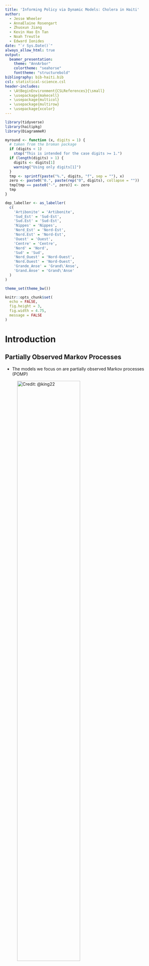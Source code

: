 ```yaml
---
title: 'Informing Policy via Dynamic Models: Cholera in Haiti'
author: 
  - Jesse Wheeler
  - AnnaElaine Rosengart
  - Zhuoxun Jiang
  - Kevin Hao En Tan
  - Noah Treutle
  - Edward Ionides
date: "`r Sys.Date()`"
always_allow_html: true
output:
  beamer_presentation:
    theme: "AnnArbor"
    colortheme: "seahorse"
    fonttheme: "structurebold"
bibliography: bib-haiti.bib
csl: statistical-science.csl
header-includes:
  - \AtBeginEnvironment{CSLReferences}{\small}
  - \usepackage{makecell}
  - \usepackage{multicol}
  - \usepackage{multirow}
  - \usepackage{xcolor}
---
```


```r
library(tidyverse)
library(haitipkg)
library(DiagrammeR)

myround <- function (x, digits = 1) {
  # taken from the broman package
  if (digits < 1)
    stop("This is intended for the case digits >= 1.")
  if (length(digits) > 1) {
    digits <- digits[1]
    warning("Using only digits[1]")
  }
  tmp <- sprintf(paste("%.", digits, "f", sep = ""), x)
  zero <- paste0("0.", paste(rep("0", digits), collapse = ""))
  tmp[tmp == paste0("-", zero)] <- zero
  tmp
}

dep_labeller <- as_labeller(
  c(
    'Artibonite' = 'Artibonite',
    'Sud_Est' = 'Sud-Est',
    'Sud.Est' = 'Sud-Est',
    'Nippes' = 'Nippes',
    'Nord_Est' = 'Nord-Est',
    'Nord.Est' = 'Nord-Est',
    'Ouest' = 'Ouest',
    'Centre' = 'Centre',
    'Nord' = 'Nord',
    'Sud' = 'Sud',
    'Nord_Ouest' = 'Nord-Ouest',
    'Nord.Ouest' = 'Nord-Ouest',
    'Grande_Anse' = 'Grand\'Anse',
    'Grand.Anse' = 'Grand\'Anse'
  )
)

theme_set(theme_bw())

knitr::opts_chunk$set(
  echo = FALSE,
  fig.height = 3, 
  fig.width = 4.75,
  message = FALSE
)
```

# Introduction

## Partially Observed Markov Processes 

- The models we focus on are partially observed Markov processes (POMP)

![Credit: @king22](images/pomp.png){width=70%}

## POMP Models 

- Parameter vector $\theta$ that indexes the model
- One step transition density: $f_{X_n|X_{n - 1}}(x_n|x_{n -1};\theta)$ that we can simulate from (may not be able to evaluate or express in closed form).
- Measurement Model: $f_{Y_{n}|X_n}(y_n|x_n; \theta)$.
- Initial density: $f_{X_0}(x_0;\theta)$

## Advantages of Statistical Modeling

- Nonlinear-dynamic statistical models have proven to be a useful tool for modeling infectious disease outbreaks (TODO: CITE)
- Most common examples are SIR models and their various extensions. 
- These models enable the modeling of scientifically meaningful states, prediction of the future of the outbreak, and modeling the potential effects of interventions (such as vaccinations) (TODO: CITE)

## Concerns 

- Despite their utility, there exist many cautionary warnings against the use of these types of models (TODO: CITE). 
- Concerns include: 
    - TODO 
    - TODO
    - TODO
- Despite these warnings, there is very little practical advice on how to approach these issues.

## Cholera in Haiti 

- We consider the 2010-2019 cholera outbreak in Haiti.
- Cholera was introduced to Haiti in 2010 following the devastating earthquake of the same year. 
- Although some new cases have been detected, there were no recorded cholera cases in Haiti between February, 2019 and September 2022 (TODO: Cite).

## Data

```r
plot_df <- haitiCholera %>%
  select(-report) %>%
  mutate(date = as.Date(date_saturday)) %>%
  select(-date_saturday) %>%
  pivot_longer(
    data = .,
    cols = -c(date),
    names_to = 'Departement',
    values_to = "Cases",
  )
```

```r
true_agg_cases <- haitiCholera %>%
  select(-report) %>%
  pivot_longer(
    data = .,
    cols = -date_saturday,
    values_to = 'cases',
    names_to = 'dep'
  ) %>%
  mutate(
    date = as.Date(date_saturday),
    dep = gsub("\\.", "_", dep)
  ) %>%
  mutate(
    dep = case_when(dep == "Grand_Anse" ~ "Grande_Anse", TRUE ~ dep)
  ) %>%
  tidyr::pivot_wider(
    data = .,
    id_cols = c(date),
    names_from = dep,
    values_from = cases,
    names_prefix = 'cases_'
  ) %>%
  mutate(
    ReportedAll = cases_Artibonite + cases_Centre +
      cases_Grande_Anse + cases_Nippes + cases_Nord +
      cases_Nord_Est + cases_Ouest + cases_Sud +
      cases_Sud_Est + cases_Nord_Ouest
  )

ggplot(true_agg_cases, aes(x = date, y = ReportedAll)) + 
  geom_line() + 
  theme(axis.title.x = element_blank()) + 
  ylab("Reported Cases") +
  scale_y_log10(
    labels = scales::trans_format("log10", scales::math_format(10^.x))
  ) + 
  scale_x_date(date_labels = "%Y", breaks = seq.Date(from = as.Date("2011-01-01"), as.Date("2019-01-01"), by = '1 years'))
```

## Data

```r
ggplot(plot_df, aes(x = date, y = Cases + 1)) +
  facet_wrap(~Departement, nrow = 2, labeller = dep_labeller) +
  geom_line() +
  theme(
    axis.title.x = element_blank(),
    axis.text.x = element_text(size = 8)
  ) +
  ylab('Reported Cases') +
  scale_y_log10(labels = scales::trans_format("log10", scales::math_format(10^.x))) +
  scale_x_date(date_labels = "'%y", breaks = seq.Date(from = as.Date("2011-01-01"), as.Date("2019-01-01"), by = '2 years'))
```

```r
rm(plot_df)
gc()
```

## Models 

- We build on the study by Lee et. al (2020), in which four independent teams built non-linear models to describe cholera dynamics.

| | Model 1 | Model 2 | Model 3 |
| ------- | ------- | ------- | ------- | 
| Deterministic / Stochastic | Stochastic | Deterministic | Stochastic | 
| Spatial Model | No | Yes | Yes | 
| Fitting Method | IF2 | Trajectory Matching | IBPF | 

## Goals

Our goals in this study is to provide practical advice on how to use non-linear dynamic models to make inference on a dynamic system. 
We specifically focus on the following topics: 

- Model Fitting 
- Diagnostics 
- Forecasting
- Interpreting Results 
- Reproducibility

# Model Fitting 

## Computing 

- Parameters of nonlinear dynamic models are often fit by finding their posterior distribution or by maximizing some objective measure.
- Because of the non-linear nature of the models, this can be computationally expensive. 
- Great care should be taken to determine the necessary amount of computation needed to solve the problem at hand. 

## Example: Model 3 

- We calibrate this model using the new IBPF algorithm (TODO: Cite), which enables parameter estimation via maximum likelihood for high-dimensional nonlinear POMP models.
- The original version of this model was fit using an alternative approach designed to maximize the model likelihood. 
- Without modifications to the model, we obtained parameter estimates corresponding to hundreds of log-likelihood unit improvements to the original model fit. 

## Nested Models 

- Non-linear dynamic models make assumptions about the dynamics of the system in question. 
- Consider testing scientifically meaningful nested hypothesis. 
- For example, we consider adding a linear trend in transmission to Model 1 in order to account for the apparent decrease in cholera cases. 

## Example: Model 1 

![Model 1](images/model1.pdf)

## Model 1 (Continued...)

- Individuals move $S \rightarrow E$ at time $t$ with a rate of $\lambda(t)$, where: 

$$
\lambda(t) = (I + \epsilon A)^\nu \color{red}{\frac{d\Gamma(t)}{dt}} \color{black}{\beta(t)/N},
$$
$$
\log \beta(t) = \sum_{j = 1}^6\beta_js_j(t) + \color{red}{\xi \bar{t}}
$$

- $\frac{d\Gamma}{dt}$ is multiplicative Gamma white-process noise, $\epsilon, \nu, \xi, \beta_{1:6}$ are parameters to be estimated, $s_{1:6}(t)$ are a B-spline basis. 

## Testing a linear trend 

- We test for a linear trend in transmission using a 95% Monte Carlo adjust profile confidence interval (MCAP-CI) (TODO: Cite).
- The test suggests a marginally significant negative linear trend in transmission, with confidence interval $\xi \in (-0.085, -0.005)$.

![MCAP-CI for linear trend in transmission](images/trend.pdf){width=68%}

# Model Diagnostics 

## Don't just rely on simulations 

text

## Interpreting Results

text

# Model Forecasts 

## Model Forecasts

- One of the primary reasons dynamic models are fit to data is to obtain forecasts of the future state of the system. 
- When done carefully, forecasts can be helpful in informing policy and may enable real-time testing of new scientific hypothesis @lewis22.

## Using Real-time data on the system 

- Recent information about a dynamic system should be more relevant for a forecast than older information. 
- While the previous statement seems self-evident, it is not the case for deterministic models which depend only on initial conditions, and is often not done in practice. 
- Let $X_{0:N}$ and $Y_{1:N}$ be random vectors denoting the latent and observed states from times $t_0, t_1, \ldots, t_N$, and let $y_{1:N}^*$ be the observed data that we use to fit a model. 
- Forecasts for future times $t_{N+1}, \ldots, t_{N+s}$ should be based on draws from $f_{Y_{N+1:N+S}|Y_{1:N} = y_{1:N}^*}(Y_{N+1:N+S}|Y_{1:N} = y_{1:N}^*; \hat{\theta})$, which can be done simulating starting from hidden states drawn from the filtering distribution at time $t_N$.

## Accounting for All Uncertainty 

- Deterministic models are useful for obtaining estimates of general trends of the system but can lead to over-confidence in model forecasts (TODO: Cite kings paper). 
- Stochastic models account can include randomness in both the process and measurement models (TODO: Cite ionides paper on this)
- It is important to also account for uncertainty in parameter estimates, as uncertainty in just a single parameter can lead to drastically different forecasts @saltelli20. 

# Reproducibility

## Reproducibility 

Text

## Bibliography
